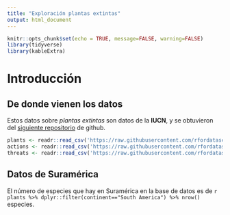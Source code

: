```yaml
---
title: "Exploración plantas extintas"
output: html_document
---
```


```r
knitr::opts_chunk$set(echo = TRUE, message=FALSE, warning=FALSE)
library(tidyverse)
library(kableExtra)
```

# Introducción

## De donde vienen los datos

Estos datos sobre *plantas extintas* son datos de la **IUCN**, y se obtuvieron del [siguiente repositorio](https://github.com/rfordatascience/tidytuesday) de github.

```r
plants <- readr::read_csv('https://raw.githubusercontent.com/rfordatascience/tidytuesday/master/data/2020/2020-08-18/plants.csv')
actions <- readr::read_csv('https://raw.githubusercontent.com/rfordatascience/tidytuesday/master/data/2020/2020-08-18/actions.csv')
threats <- readr::read_csv('https://raw.githubusercontent.com/rfordatascience/tidytuesday/master/data/2020/2020-08-18/threats.csv')
```

## Datos de Suramérica

El número de especies que hay en Suramérica en la base de datos es de `r plants %>% dplyr::filter(continent=="South America") %>% nrow()` especies.